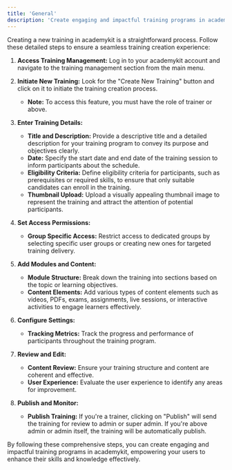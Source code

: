 ```yaml
---
title: 'General'
description: 'Create engaging and impactful training programs in academykit with these detailed steps.'
---
```


Creating a new training in academykit is a straightforward process. Follow these detailed steps to ensure a seamless training creation experience:

1. **Access Training Management:** Log in to your academykit account and navigate to the training management section from the main menu.

2. **Initiate New Training:** Look for the "Create New Training" button and click on it to initiate the training creation process.
   - **Note:** To access this feature, you must have the role of trainer or above.

3. **Enter Training Details:**
   - **Title and Description:** Provide a descriptive title and a detailed description for your training program to convey its purpose and objectives clearly.
   - **Date:** Specify the start date and end date of the training session to inform participants about the schedule.
   - **Eligibility Criteria:** Define eligibility criteria for participants, such as prerequisites or required skills, to ensure that only suitable candidates can enroll in the training.
   - **Thumbnail Upload:** Upload a visually appealing thumbnail image to represent the training and attract the attention of potential participants.

4. **Set Access Permissions:**
    - **Group Specific Access:** Restrict access to dedicated groups by selecting specific user groups or creating new ones for targeted training delivery.

5. **Add Modules and Content:**
   - **Module Structure:** Break down the training into sections based on the topic or learning objectives.
   - **Content Elements:** Add various types of content elements such as videos, PDFs, exams, assignments, live sessions, or interactive activities to engage learners effectively.
6. **Configure Settings:**
   - **Tracking Metrics:** Track the progress and performance of participants throughout the training program.

7. **Review and Edit:**
   - **Content Review:** Ensure your training structure and content are coherent and effective.
   - **User Experience:** Evaluate the user experience to identify any areas for improvement.

8. **Publish and Monitor:**
   - **Publish Training:** If you're a trainer, clicking on "Publish" will send the training for review to admin or super admin. If you're above admin or admin itself, the training will be automatically publish.

By following these comprehensive steps, you can create engaging and impactful training programs in academykit, empowering your users to enhance their skills and knowledge effectively.